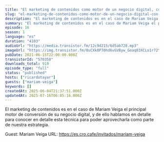 ```yaml
---
title: "El marketing de contenidos como motor de un negocio digital, con Mariam Veiga"
slug: "el-marketing-de-contenidos-como-motor-de-un-negocio-digital-con-mariam-veiga"
description: "El marketing de contenidos es en el caso de Mariam Veiga el principal motor de conversión de su negocio digital, y de ello hablamos en detalle para conocer en detalle esta técnica para poder aprovecharla como parte de nuestra estrategia.\n\nGuest: Mariam Veiga\nURL: https://es.cro.cafe/invitados/mariam-veiga"
summary: "El marketing de contenidos es en el caso de Mariam Veiga el principal motor de conversión de su negocio digital, y de ello hablamos en detalle para conocer en detalle esta técnica para poder aprovecharla como parte de nuestra estrategia."
episode: 16
season: 1
language: "es"
duration: "4103"
audioUrl: "https://media.transistor.fm/12c9d215/6d5ab728.mp3"
imageUrl: "https://img.transistor.fm/0uCXk0P70hd6vGVByw_Goaq03XCLo1r72YDDLdekiHo/rs:fill:3000:3000:1/q:60/aHR0cHM6Ly9pbWct/dXBsb2FkLXByb2R1/Y3Rpb24udHJhbnNp/c3Rvci5mbS9mMjA5/ZDcxZDIxYzNlYmVl/NTEzY2RlZjIyMTQ2/Y2FhMS5qcGc.webp"
pubDate: 2021-06-15T22:00:00.000Z
transistorId: "570358"
downloads_total: 919
episode_type: "full"
status: "published"
hosts: ["ricardotayar"]
guests: ["mariam-veiga"]
keywords: []
createdAt: 2025-06-04T21:37:51.000Z
updatedAt: 2025-07-16T06:05:16.000Z
---
```


El marketing de contenidos es en el caso de Mariam Veiga el principal motor de conversión de su negocio digital, y de ello hablamos en detalle para conocer en detalle esta técnica para poder aprovecharla como parte de nuestra estrategia.

Guest: Mariam Veiga
URL: https://es.cro.cafe/invitados/mariam-veiga
